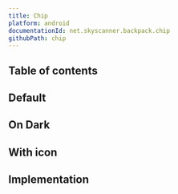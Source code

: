 ```yaml
---
title: Chip
platform: android
documentationId: net.skyscanner.backpack.chip
githubPath: chip
---
```





## Table of contents

## Default

<AndroidComponentScreenshots
  lightMode={screenshotAll}
  darkMode={screenshotAllDm}
  altText="Android default chip" />

## On Dark

<AndroidComponentScreenshots
  lightMode={screenshotOnDark}
  darkMode={screenshotOnDarkDm}
  altText="Android On Dark chip" />

## With icon

<AndroidComponentScreenshots
  lightMode={screenshotIcon}
  darkMode={screenshotIconDm}
  altText="Android chip with icon" />

## Implementation

<Readme />
